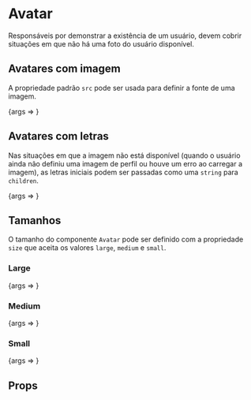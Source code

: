 
<Meta title="Atoms/Avatar" component={Avatar} />

<style>{`
  .flex-container {
    margin: 0 auto;
    display: flex;
    justify-content: center;
    margin: 36px;
  }
`}</style>

# Avatar

<Description>
    Responsáveis por demonstrar a existência de um usuário, devem cobrir situações em que não há uma foto do usuário
    disponível.
</Description>

<div className="flex-container">
    <Avatar
        size="medium"
        src="https://images.unsplash.com/photo-1438761681033-6461ffad8d80?ixlib=rb-0.3.5&q=80&fm=jpg&crop=faces&fit=crop&h=200&w=200&s=046c29138c1335ef8edee7daf521ba50"
    />
</div>

## Avatares com imagem

A propriedade padrão `src` pode ser usada para definir a fonte de uma imagem.

<Canvas>
    <Story
        name="Avatar with Image"
        args={{
            size: "medium",
            src: "https://images.unsplash.com/photo-1438761681033-6461ffad8d80?ixlib=rb-0.3.5&q=80&fm=jpg&crop=faces&fit=crop&h=200&w=200&s=046c29138c1335ef8edee7daf521ba50",
            alt: "Imagem de perfil: Nome do usuário",
        }}
    >
        {args => <Avatar {...args} />}
    </Story>
</Canvas>

## Avatares com letras

Nas situações em que a imagem não está disponível (quando o usuário ainda não definiu uma imagem de perfil ou houve um
erro ao carregar a imagem), as letras iniciais podem ser passadas como uma `string` para `children`.

<Canvas>
    <Story name="Avatar without Image" args={{ size: "medium", children: ["EL"] }}>
        {args => <Avatar {...args} />}
    </Story>
</Canvas>

## Tamanhos

O tamanho do componente `Avatar` pode ser definido com a propriedade `size` que aceita os valores `large`, `medium` e
`small`.

### Large

<Canvas>
    <Story
        name="Avatar (Large)"
        args={{
            size: "large",
            src: "https://images.unsplash.com/photo-1438761681033-6461ffad8d80?ixlib=rb-0.3.5&q=80&fm=jpg&crop=faces&fit=crop&h=200&w=200&s=046c29138c1335ef8edee7daf521ba50",
            alt: "Imagem de perfil: Nome do usuário",
        }}
    >
        {args => <Avatar {...args} />}
    </Story>
</Canvas>

### Medium

<Canvas>
    <Story
        name="Avatar (Medium)"
        args={{
            size: "medium",
            src: "https://images.unsplash.com/photo-1438761681033-6461ffad8d80?ixlib=rb-0.3.5&q=80&fm=jpg&crop=faces&fit=crop&h=200&w=200&s=046c29138c1335ef8edee7daf521ba50",
            alt: "Imagem de perfil: Nome do usuário",
        }}
    >
        {args => <Avatar {...args} />}
    </Story>
</Canvas>

### Small

<Canvas>
    <Story
        name="Avatar (Small)"
        args={{
            size: "small",
            src: "https://images.unsplash.com/photo-1438761681033-6461ffad8d80?ixlib=rb-0.3.5&q=80&fm=jpg&crop=faces&fit=crop&h=200&w=200&s=046c29138c1335ef8edee7daf521ba50",
            alt: "Imagem de perfil: Nome do usuário",
        }}
    >
        {args => <Avatar {...args} />}
    </Story>
</Canvas>

## Props

<ArgsTable of={Avatar} />
